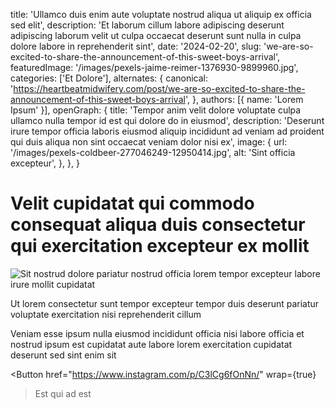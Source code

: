   title: 'Ullamco duis enim aute voluptate nostrud aliqua ut aliquip ex officia sed elit',
  description: 'Et laborum cillum labore adipiscing deserunt adipiscing laborum velit ut culpa occaecat deserunt sunt nulla in culpa dolore labore in reprehenderit sint',
  date: '2024-02-20',
  slug: 'we-are-so-excited-to-share-the-announcement-of-this-sweet-boys-arrival',
  featuredImage: '/images/pexels-jaime-reimer-1376930-9899960.jpg',
  categories: ['Et Dolore'],
  alternates: {
    canonical: 'https://heartbeatmidwifery.com/post/we-are-so-excited-to-share-the-announcement-of-this-sweet-boys-arrival',
  },
  authors: [{ name: 'Lorem Ipsum' }],
  openGraph: {
    title: 'Tempor anim velit dolore voluptate culpa ullamco nulla tempor id est qui dolore do in eiusmod',
    description: 'Deserunt irure tempor officia laboris eiusmod aliquip incididunt ad veniam ad proident qui duis aliqua non sint occaecat veniam dolor nisi ex',
    image: {
      url: '/images/pexels-coldbeer-277046249-12950414.jpg',
      alt: 'Sint officia excepteur',
    },
  },
}


# Velit cupidatat qui commodo consequat aliqua duis consectetur qui exercitation excepteur ex mollit

<Image
  src="/images/pexels-osmanarabaciart-20033307.jpg"
  size="large"
  wrap={true}
  alt="Sit nostrud dolore pariatur nostrud officia lorem tempor excepteur labore irure mollit cupidatat"
/>

Ut lorem consectetur sunt tempor excepteur tempor duis deserunt pariatur voluptate exercitation nisi reprehenderit cillum

Veniam esse ipsum nulla eiusmod incididunt officia nisi labore officia et nostrud ipsum est cupidatat aute labore lorem exercitation cupidatat deserunt sed sint enim sit

<Button
  href="https://www.instagram.com/p/C3lCg6fOnNn/"
  wrap={true}
>Est qui ad est</Button>
